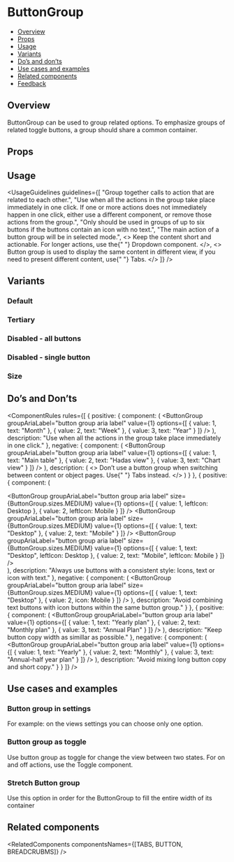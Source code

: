 
<Meta of={ButtonGroupStories} />

# ButtonGroup

- [Overview](#overview)
- [Props](#props)
- [Usage](#usage)
- [Variants](#variants)
- [Do’s and don’ts](#dos-and-donts)
- [Use cases and examples](#use-cases-and-examples)
- [Related components](#related-components)
- [Feedback](#feedback)

## Overview

ButtonGroup can be used to group related options. To emphasize groups of related toggle buttons, a group should share a common container.

<Canvas of={ButtonGroupStories.Overview} />

## Props

<PropsTable />

## Usage

<UsageGuidelines
  guidelines={[
    "Group together calls to action that are related to each other.",
    "Use when all the actions in the group take place immediately in one click. If one or more actions does not immediately happen in one click, either use a different component, or remove those actions from the group.",
    "Only should be used in groups of up to six buttons if the buttons contain an icon with no text.",
    "The main action of a button group will be in selected mode.",
    <>
      Keep the content short and actionable. For longer actions, use the{" "}
      <StorybookLink page="Inputs/Dropdown">Dropdown</StorybookLink> component.
    </>,
    <>
      Button group is used to display the same content in different view, if you need to present different content, use{" "}
      <StorybookLink page="Navigation/Tabs/Tabs">Tabs.</StorybookLink>
    </>
  ]}
/>

<TipCheckYourself />

## Variants

### Default

<Canvas of={ButtonGroupStories.Default} />

### Tertiary

<Canvas of={ButtonGroupStories.Tertiary} />

### Disabled - all buttons

<Canvas of={ButtonGroupStories.Disabled} />

### Disabled - single button

<Canvas of={ButtonGroupStories.DisabledSingeButton} />

### Size

<Canvas of={ButtonGroupStories.Size} />

## Do’s and Don’ts

<ComponentRules
  rules={[
    {
      positive: {
        component: (
          <ButtonGroup
            groupAriaLabel="button group aria label"
            value={1}
            options={[
              { value: 1, text: "Month" },
              { value: 2, text: "Week" },
              { value: 3, text: "Year" }
            ]}
          />
        ),
        description: "Use when all the actions in the group take place immediately in one click."
      },
      negative: {
        component: (
          <ButtonGroup
            groupAriaLabel="button group aria label"
            value={1}
            options={[
              { value: 1, text: "Main table" },
              { value: 2, text: "Hadas view" },
              { value: 3, text: "Chart view" }
            ]}
          />
        ),
        description: (
          <>
            Don’t use a button group when switching between content or object pages. Use{" "}
            <StorybookLink page="Navigation/Tabs/Tabs">Tabs</StorybookLink> instead.
          </>
        )
      }
    },
    {
      positive: {
        component: (
          <div className="monday-storybook-button-group_column">
            <ButtonGroup
              groupAriaLabel="button group aria label"
              size={ButtonGroup.sizes.MEDIUM}
              value={1}
              options={[
                { value: 1, leftIcon: Desktop },
                { value: 2, leftIcon: Mobile }
              ]}
            />
            <ButtonGroup
              groupAriaLabel="button group aria label"
              size={ButtonGroup.sizes.MEDIUM}
              value={1}
              options={[
                { value: 1, text: "Desktop" },
                { value: 2, text: "Mobile" }
              ]}
            />
            <ButtonGroup
              groupAriaLabel="button group aria label"
              size={ButtonGroup.sizes.MEDIUM}
              value={1}
              options={[
                { value: 1, text: "Desktop", leftIcon: Desktop },
                { value: 2, text: "Mobile", leftIcon: Mobile }
              ]}
            />
          </div>
        ),
        description: "Always use buttons with a consistent style: Icons, text or icon with text."
      },
      negative: {
        component: (
          <ButtonGroup
            groupAriaLabel="button group aria label"
            size={ButtonGroup.sizes.MEDIUM}
            value={1}
            options={[
              { value: 1, text: "Desktop" },
              { value: 2, icon: Mobile }
            ]}
          />
        ),
        description: "Avoid combining text buttons with icon buttons within the same button group."
      }
    },
    {
      positive: {
        component: (
          <ButtonGroup
            groupAriaLabel="button group aria label"
            value={1}
            options={[
              { value: 1, text: "Yearly plan" },
              { value: 2, text: "Monthly plan" },
              { value: 3, text: "Annual Plan" }
            ]}
          />
        ),
        description: "Keep button copy width as simillar as possible."
      },
      negative: {
        component: (
          <ButtonGroup
            groupAriaLabel="button group aria label"
            value={1}
            options={[
              { value: 1, text: "Yearly" },
              { value: 2, text: "Monthly" },
              { value: 3, text: "Annual-half year plan" }
            ]}
          />
        ),
        description: "Avoid mixing long button copy and short copy."
      }
    }
  ]}
/>

## Use cases and examples

### Button group in settings

For example: on the views settings you can choose only one option.

<Canvas of={ButtonGroupStories.ButtonGroupInSettings} />

### Button group as toggle

Use button group as toggle for change the view between two states.
For on and off actions, use the <StorybookLink page="Inputs/Toggle">Toggle</StorybookLink> component.

<Canvas of={ButtonGroupStories.ButtonGroupAsToggle} />

### Stretch Button group

Use this option in order for the ButtonGroup to fill the entire width of its container

<Canvas of={ButtonGroupStories.StretchedButtonGroup} />

## Related components

<RelatedComponents componentsNames={[TABS, BUTTON, BREADCRUBMS]} />
